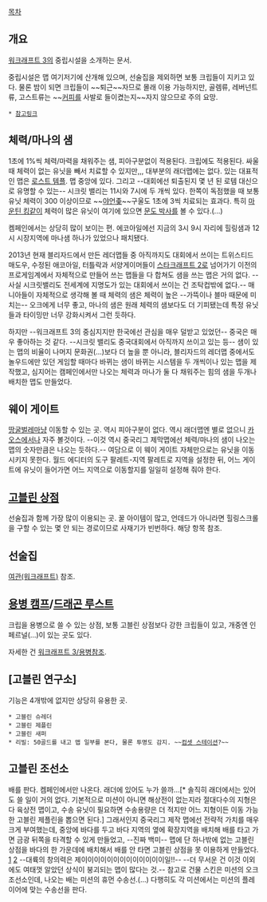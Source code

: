 [[목차]]

== 개요 ==
[[워크래프트 3]]의 중립시설을 소개하는 문서.

중립시설은 맵 여기저기에 산개해 있으며, 선술집을 제외하면 보통 크립들이 지키고 있다. 물론 밤이 되면 크립들이 ~~퇴근~~자므로 몰래 이용 가능하지만, 골렘류, 레버넌트류, 고스트류는 ~~[[커피]]를 사발로 들이켰는지~~자지 않으므로 주의 요망.

 * [http://classic.battle.net/war3/neutral/buildings.shtml 참고링크]

== 체력/마나의 샘 ==
1초에 1%씩 체력/마력을 채워주는 샘, 피아구분없이 적용된다. 크립에도 적용된다. 싸울 때 체력이 없는 유닛을 빼서 치료할 수 있지만,,, 대부분의 래더맵에는 없다. 있는 대표적인 맵은 [[로스트 템플]]. 맵 중앙에 있다. 그리고 --대회에선 퇴출된지 몇 년 된 로템 대신으로 유명할 수 있는-- 시크릿 밸리는 11시와 7시에 두 개씩 있다. 한쪽이 독점했을 때 보통 유닛 체력이 300 이상이므로 ~~[[야언좆]]~~구울도 1초에 3씩 치료되는 효과다. 특히 [[마운틴 킹]]같이 체력이 많은 유닛이 여기에 있으면 [[문도 박사]]를 볼 수 있다.(...)

켐페인에서는 상당히 많이 보이는 편. 에코아일에선 지금의 3시 9시 자리에 힐링샘과 12시 시장지역에 마나샘 하나가 있었으나 패치됐다.

2013년 현재 블리자드에서 만든 레더맵들 중 아직까지도 대회에서 쓰이는 트위스티드 매도우, 수정된 애코아일, 터틀락과 서양게이머들이 [[스타크래프트 2]]로 넘어가기 이전의 프로게임계에서 자체적으로 만들어 쓰는 맵들을 다 합쳐도 샘을 쓰는 맵은 거의 없다. --사실 시크릿밸리도 전세계에 지명도가 있는 대회에서 쓰이는 건 조탁컵밖에 없다.--  매니아들이 자체적으로 생각해 볼 때 체력의 샘은 체력이 높은 --가뜩이나 블마 때문에 미치는-- 오크에게 너무 좋고, 마나의 샘은 원래 체력의 샘보다도 더 기피됐는데 특정 유닛들과 타이밍만 너무 강화시켜서 그런 듯하다.

하지만 --워크래프트 3의 중심지지만 한국에선 관심을 매우 덜받고 있었던-- 중국은 매우 좋아하는 것 같다. --시크릿 밸리도 중국대회에서 아직까지 쓰이고 있는 등-- 샘이 있는 맵의 비율이 나머지 문화권(...)보다 더 높을 뿐 아니라, 블리자드의 레더맵 중에서도 놀우드에만 있던 게임할 때마다 바뀌는 샘이 바뀌는 시스템을 두 개씩이나 있는 맵을 제작했고, 심지어는 캠페인에서만 나오는 체력과 마나가 둘 다 채워주는 힘의 샘을 두개나 배치한 맵도 만들었다.

== 웨이 게이트 ==
[[땅굴벌레]]마냥 이동할 수 있는 곳. 역시 피아구분이 없다. 역시 래더맵엔 별로 없으니 [[카오스]]에서나 자주 볼것이다. --이것 역시 중국리그 제막맵에선 체력/마나의 샘이 나오는 맵의 숫자만큼은 나오는 듯하다.--
여담으로 이 웨이 게이트 자체만으로는 유닛을 이동시키지 못한다. 월드 에디터의 도구 팔레트-지역 팔레트로 지역을 설정한 뒤, 어느 게이트에 유닛이 들어가면 어느 지역으로 이동할지를 일일히 설정해 줘야 한다. 

== [[고블린 상점]] ==
선술집과 함께 가장 많이 이용되는 곳. 꿀 아이템이 많고, 언데드가 아니라면 힐링스크롤을 구할 수 있는 몇 안 되는 경로이므로 사재기가 빈번하다. 해당 항목 참조.

== 선술집 ==
[[여관(워크래프트)]] 참조.

== [[용병 캠프]]/[[드래곤 루스트]] ==
크립을 용병으로 쓸 수 있는 상점, 보통 고블린 상점보다 강한 크립들이 있고, 개중엔 인페르널(...)이 있는 곳도 있다.

자세한 건 [[워크래프트 3/용병]]참조.

== [고블린 연구소] ==
기능은 4개밖에 없지만 상당히 유용한 곳.

 * 고블린 슈레더
 * 고블린 제플린
 * 고블린 새퍼
 * 리빌: 50골드를 내고 맵 일부를 본다, 물론 투명도 감지. ~~[[컴셋 스테이션]]?~~

== 고블린 조선소 ==
배를 판다. 켐페인에서만 나온다. 래더에 있어도 누가 쓸까...[* 솔직히 래더에서는 있어도 쓸 일이 거의 없다. 기본적으로 미션이 아니면 해상전이 없는지라 절대다수의 지형은 다 육상전 맵이고, 수송 유닛이 필요하면 수송용량은 더 적지만 어느 지형이든 이동 가능한 고블린 제플린을 뽑으면 된다.] 그래서인지 중국리그 제작 맵에선 전략적 가치를 매우 크게 부여했는데, 중앙에 바다를 두고 바다 지역의 옆에 확장지역을 배치해 배를 타고 가면 금광 뒤쪽을 타격할 수 있게 만들었고, --진짜 백미-- 맵에 단 하나밖에 없는 고블린상점을 바다의 한 가운데에 배치해서 배를 안 타면 고블린 상점을 못 이용하게 만들었다. [http://v.youku.com/v_show/id_XNTAwNjg3NjY4.html 1] [http://gleague.gamefy.cn/view_29731_2.html 2] --대륙의 창의력은 제이이이이이이이이이이이이이일!!-- --더 무서운 건 이것 이외에도 여태껏 알았던 상식이 붕괴되는 맵이 많다는 것.--
참고로 건물 스킨은 미션의 오크 조선소인데, 나오는 배는 미션의 휴먼 수송선.(...) 다행히도 각 미션에서는 미션의 플레이어에 맞는 수송선을 판다.
